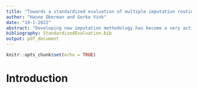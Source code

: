 ```yaml
---
title: "Towards a standardized evaluation of multiple imputation routines"
author: "Hanne Oberman and Gerko Vink"
date: "19-1-2022"
abstract: "Developing new imputation methodology has become a very active field. Unfortunately, there is no consensus on how to perform simulation studies to evaluate the properties of imputation methods. In this paper I propose a move towards a standardized evaluation of imputation methods. To demonstrate the need for standardization, I highlight a set of potential pitfalls that bring forth a chain of potential problems in the objective assessment of the performance of imputation routines. This may lead to suboptimal use of multiple imputation in practice. Additionally, I suggest a course of action for simulating and evaluating missing data problems."
bibliography: StandardizedEvaluation.bib  
output: pdf_document
---
```


```r
knitr::opts_chunk$set(echo = TRUE)
```

# Introduction



